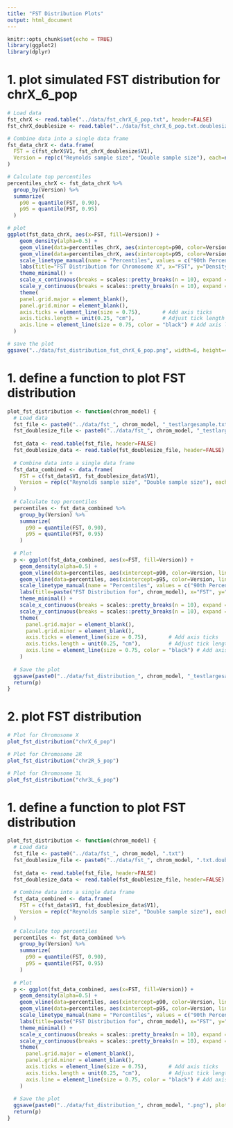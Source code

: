 ```yaml
---
title: "FST Distribution Plots"
output: html_document
---
```


```r
knitr::opts_chunk$set(echo = TRUE)
library(ggplot2)
library(dplyr)
```

# 1. plot simulated FST distribution for chrX_6_pop
```r
# Load data
fst_chrX <- read.table("../data/fst_chrX_6_pop.txt", header=FALSE)
fst_chrX_doublesize <- read.table("../data/fst_chrX_6_pop.txt.doublesize", header=FALSE)

# Combine data into a single data frame
fst_data_chrX <- data.frame(
  FST = c(fst_chrX$V1, fst_chrX_doublesize$V1),
  Version = rep(c("Reynolds sample size", "Double sample size"), each=nrow(fst_chrX))
)

# Calculate top percentiles
percentiles_chrX <- fst_data_chrX %>%
  group_by(Version) %>%
  summarize(
    p90 = quantile(FST, 0.90),
    p95 = quantile(FST, 0.95)
  )

# plot
ggplot(fst_data_chrX, aes(x=FST, fill=Version)) +
    geom_density(alpha=0.5) +
    geom_vline(data=percentiles_chrX, aes(xintercept=p90, color=Version, linetype="90th Percentile"), size=1) +
    geom_vline(data=percentiles_chrX, aes(xintercept=p95, color=Version, linetype="95th Percentile"), size=1) +
    scale_linetype_manual(name = "Percentiles", values = c("90th Percentile" = "dashed", "95th Percentile" = "dotted")) +
    labs(title="FST Distribution for Chromosome X", x="FST", y="Density") +
    theme_minimal() +
    scale_x_continuous(breaks = scales::pretty_breaks(n = 10), expand = c(0, 0)) +
    scale_y_continuous(breaks = scales::pretty_breaks(n = 10), expand = c(0, 0)) +
    theme(
    panel.grid.major = element_blank(),
    panel.grid.minor = element_blank(),
    axis.ticks = element_line(size = 0.75),       # Add axis ticks
    axis.ticks.length = unit(0.25, "cm"),         # Adjust tick length
    axis.line = element_line(size = 0.75, color = "black") # Add axis lines
  )

# save the plot
ggsave("../data/fst_distribution_fst_chrX_6_pop.png", width=6, height=4, dpi=300)
```


# 1. define a function to plot FST distribution
```r
plot_fst_distribution <- function(chrom_model) {
  # Load data
  fst_file <- paste0("../data/fst_", chrom_model, "_testlargesample.txt")
  fst_doublesize_file <- paste0("../data/fst_", chrom_model, "_testlargesample.txt.doublesize")
  
  fst_data <- read.table(fst_file, header=FALSE)
  fst_doublesize_data <- read.table(fst_doublesize_file, header=FALSE)
  
  # Combine data into a single data frame
  fst_data_combined <- data.frame(
    FST = c(fst_data$V1, fst_doublesize_data$V1),
    Version = rep(c("Reynolds sample size", "Double sample size"), each=nrow(fst_data))
  )
  
  # Calculate top percentiles
  percentiles <- fst_data_combined %>%
    group_by(Version) %>%
    summarize(
      p90 = quantile(FST, 0.90),
      p95 = quantile(FST, 0.95)
    )
  
  # Plot
  p <- ggplot(fst_data_combined, aes(x=FST, fill=Version)) +
    geom_density(alpha=0.5) +
    geom_vline(data=percentiles, aes(xintercept=p90, color=Version, linetype="90th Percentile"), size=1) +
    geom_vline(data=percentiles, aes(xintercept=p95, color=Version, linetype="95th Percentile"), size=1) +
    scale_linetype_manual(name = "Percentiles", values = c("90th Percentile" = "dashed", "95th Percentile" = "dotted")) +
    labs(title=paste("FST Distribution for", chrom_model), x="FST", y="Density") +
    theme_minimal() +
    scale_x_continuous(breaks = scales::pretty_breaks(n = 10), expand = c(0, 0)) +
    scale_y_continuous(breaks = scales::pretty_breaks(n = 10), expand = c(0, 0)) +
    theme(
      panel.grid.major = element_blank(),
      panel.grid.minor = element_blank(),
      axis.ticks = element_line(size = 0.75),       # Add axis ticks
      axis.ticks.length = unit(0.25, "cm"),         # Adjust tick length
      axis.line = element_line(size = 0.75, color = "black") # Add axis lines
    )
  
  # Save the plot
  ggsave(paste0("../data/fst_distribution_", chrom_model, "_testlargesample.png"), plot = p, width=6, height=4, dpi=300)
  return(p)
}
```

# 2. plot FST distribution
```r
# Plot for Chromosome X
plot_fst_distribution("chrX_6_pop")

# Plot for Chromosome 2R
plot_fst_distribution("chr2R_5_pop")

# Plot for Chromosome 3L
plot_fst_distribution("chr3L_6_pop")
```


# 1. define a function to plot FST distribution
```r
plot_fst_distribution <- function(chrom_model) {
  # Load data
  fst_file <- paste0("../data/fst_", chrom_model, ".txt")
  fst_doublesize_file <- paste0("../data/fst_", chrom_model, ".txt.doublesize")
  
  fst_data <- read.table(fst_file, header=FALSE)
  fst_doublesize_data <- read.table(fst_doublesize_file, header=FALSE)
  
  # Combine data into a single data frame
  fst_data_combined <- data.frame(
    FST = c(fst_data$V1, fst_doublesize_data$V1),
    Version = rep(c("Reynolds sample size", "Double sample size"), each=nrow(fst_data))
  )
  
  # Calculate top percentiles
  percentiles <- fst_data_combined %>%
    group_by(Version) %>%
    summarize(
      p90 = quantile(FST, 0.90),
      p95 = quantile(FST, 0.95)
    )
  
  # Plot
  p <- ggplot(fst_data_combined, aes(x=FST, fill=Version)) +
    geom_density(alpha=0.5) +
    geom_vline(data=percentiles, aes(xintercept=p90, color=Version, linetype="90th Percentile"), size=1) +
    geom_vline(data=percentiles, aes(xintercept=p95, color=Version, linetype="95th Percentile"), size=1) +
    scale_linetype_manual(name = "Percentiles", values = c("90th Percentile" = "dashed", "95th Percentile" = "dotted")) +
    labs(title=paste("FST Distribution for", chrom_model), x="FST", y="Density") +
    theme_minimal() +
    scale_x_continuous(breaks = scales::pretty_breaks(n = 10), expand = c(0, 0)) +
    scale_y_continuous(breaks = scales::pretty_breaks(n = 10), expand = c(0, 0)) +
    theme(
      panel.grid.major = element_blank(),
      panel.grid.minor = element_blank(),
      axis.ticks = element_line(size = 0.75),       # Add axis ticks
      axis.ticks.length = unit(0.25, "cm"),         # Adjust tick length
      axis.line = element_line(size = 0.75, color = "black") # Add axis lines
    )
  
  # Save the plot
  ggsave(paste0("../data/fst_distribution_", chrom_model, ".png"), plot = p, width=6, height=4, dpi=300)
  return(p)
}
```
